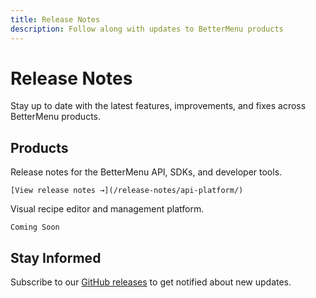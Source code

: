 ```yaml
---
title: Release Notes
description: Follow along with updates to BetterMenu products
---
```



# Release Notes

Stay up to date with the latest features, improvements, and fixes across BetterMenu products.

## Products

<CardGrid>
  <Card title="BetterMenu Developer Platform" icon="seti:json">
    Release notes for the BetterMenu API, SDKs, and developer tools.

    [View release notes →](/release-notes/api-platform/)
  </Card>
  <Card title="BetterMenu Studio" icon="rocket">
    Visual recipe editor and management platform.

    Coming Soon
  </Card>
</CardGrid>

## Stay Informed

Subscribe to our [GitHub releases](https://github.com/hhimanshu/bm-be/releases) to get notified about new updates.
